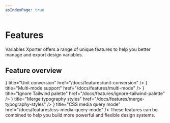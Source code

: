 ```yaml
---
asIndexPage: true
---
```



# Features

Variables Xporter offers a range of unique features to help you better manage and export design variables.

## Feature overview

<Cards>
  <Cards.Card
    icon={<Box />}
    title="Unit conversion"
    href="/docs/features/unit-conversion"
  />
  <Cards.Card
    icon={<Layout />}
    title="Multi-mode support"
    href="/docs/features/multi-mode"
  />
  <Cards.Card
    icon={<Palette />}
    title="Ignore Tailwind palette"
    href="/docs/features/ignore-tailwind-palette"
  />
  <Cards.Card
    icon={<Type />}
    title="Merge typography styles"
    href="/docs/features/merge-typography-styles"
  />
  <Cards.Card
    icon={<Zap />}
    title="CSS media query mode"
    href="/docs/features/css-media-query-mode"
  />
</Cards>

<Callout type="info" emoji="💡">
  These features can be combined to help you build more powerful and flexible design systems.
</Callout>
